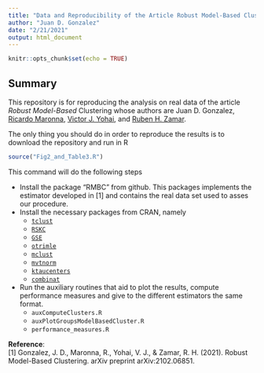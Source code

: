 ```yaml
---
title: "Data and Reproducibility of the Article Robust Model-Based Clustering"
author: "Juan D. Gonzalez"
date: "2/21/2021"
output: html_document
---
```


```r
knitr::opts_chunk$set(echo = TRUE)
```

## Summary

This repository is for reproducing the analysis on real data of the article
_Robust Model-Based_ Clustering whose authors are Juan D. Gonzalez, [Ricardo Maronna](https://scholar.google.com/citations?user=Cqa77SYAAAAJ&hl=en), 
[Victor J. Yohai](https://scholar.google.com/citations?user=fBUfRqcAAAAJ&hl=en), and [Ruben H. Zamar](https://scholar.google.ca/citations?user=XgRp4HUAAAAJ&hl=en). 

The only thing you should do in order to reproduce the results is to download 
the repository and run in R

```r
source("Fig2_and_Table3.R")
```
This command will do the following steps

* Install the package "RMBC" from github. This packages implements the estimator 
developed in [1] and contains the real data set used to asses our procedure. 
* Install the necessary packages from CRAN, namely
  * [`tclust`](https://cran.r-project.org/web/packages/tclust/index.html)
  * [`RSKC`](https://cran.r-project.org/web/packages/RSKC/index.html)
  * [`GSE`](https://cran.r-project.org/web/packages/GSE/index.html)
  * [`otrimle`](https://cran.r-project.org/web/packages/otrimle/index.html)
  * [`mclust`](https://cran.r-project.org/web/packages/mclust/index.html)
  * [`mvtnorm`](https://cran.r-project.org/web/packages/mvtnorm/index.html)
  * [`ktaucenters`](https://cran.r-project.org/web/packages/ktaucenters/index.html)
  * [`combinat`](https://cran.r-project.org/web/packages/combinat/index.html)
* Run the  auxiliary routines that aid to plot the results, compute performance measures and 
  give to the different estimators the same format. 
  * `auxComputeClusters.R`
  * `auxPlotGroupsModelBasedCluster.R`
  * `performance_measures.R`
  
**Reference**:   
[1] Gonzalez, J. D., Maronna, R., Yohai, V. J., & Zamar, R. H. (2021). Robust Model-Based Clustering. arXiv preprint arXiv:2102.06851.
